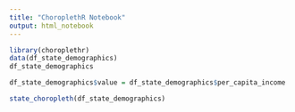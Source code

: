 ```yaml
---
title: "ChoroplethR Notebook"
output: html_notebook
---
```



```r
library(choroplethr)
data(df_state_demographics)
df_state_demographics
```

```r
df_state_demographics$value = df_state_demographics$per_capita_income

```

```r
state_choropleth(df_state_demographics)
```